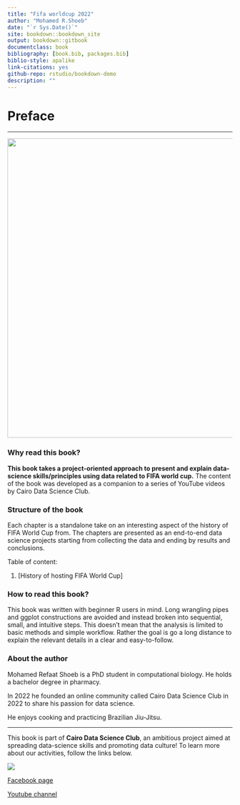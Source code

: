 ```yaml
---
title: "Fifa worldcup 2022"
author: "Mohamed R.Shoeb"
date: "`r Sys.Date()`"
site: bookdown::bookdown_site
output: bookdown::gitbook
documentclass: book
bibliography: [book.bib, packages.bib]
biblio-style: apalike
link-citations: yes
github-repo: rstudio/bookdown-demo
description: ""
---
```


# Preface {.unnumbered}

------------------------------------------------------------------------

![](images/ep3%20cover.png){width="670"}

### Why read this book? {.unnumbered}

**This book takes a project-oriented approach to present and explain data-science skills/principles using data related to FIFA world cup.** The content of the book was developed as a companion to a series of YouTube videos by Cairo Data Science Club.

### Structure of the book {.unnumbered}

Each chapter is a standalone take on an interesting aspect of the history of FIFA World Cup from. The chapters are presented as an end-to-end data science projects starting from collecting the data and ending by results and conclusions.

Table of content:

1.  [History of hosting FIFA World Cup]

### How to read this book? {.unnumbered}

This book was written with beginner R users in mind. Long wrangling pipes and ggplot constructions are avoided and instead broken into sequential, small, and intuitive steps. This doesn't mean that the analysis is limited to basic methods and simple workflow. Rather the goal is go a long distance to explain the relevant details in a clear and easy-to-follow.

### About the author {.unnumbered}

Mohamed Refaat Shoeb is a PhD student in computational biology. He holds a bachelor degree in pharmacy.

In 2022 he founded an online community called Cairo Data Science Club in 2022 to share his passion for data science.

He enjoys cooking and practicing Brazilian Jiu-Jitsu.

------------------------------------------------------------------------

This book is part of **Cairo Data Science Club**, an ambitious project aimed at spreading data-science skills and promoting data culture! To learn more about our activities, follow the links below.

![](design-f6b879de-c009-4457-9c57-7f2087765e99.png)

[Facebook page](https://www.facebook.com/profile.php?id=100087328541146)

[Youtube channel](https://www.youtube.com/@cairodatascienceclub2350/videos)
